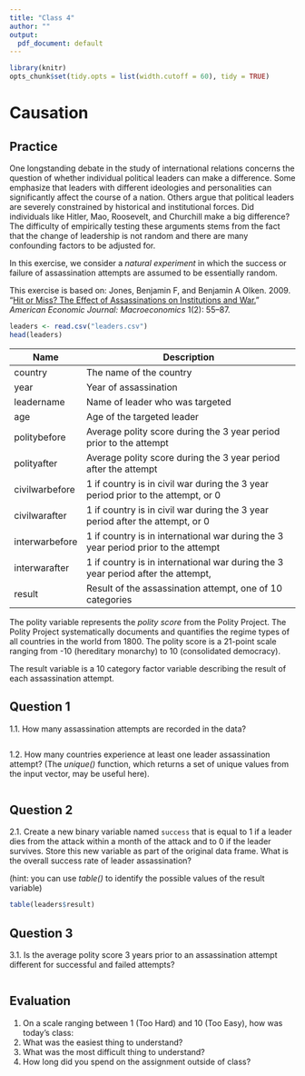 ```yaml
---
title: "Class 4"
author: ""
output:
  pdf_document: default
---
```


```r
library(knitr)
opts_chunk$set(tidy.opts = list(width.cutoff = 60), tidy = TRUE)
```

# Causation

## Practice

One longstanding debate in the study of international relations concerns the question of whether individual political leaders can make a difference.  Some emphasize that leaders with different ideologies and personalities can significantly affect the course of a nation. Others argue that political leaders are severely constrained by historical and institutional forces.  Did individuals like Hitler, Mao, Roosevelt, and Churchill make a big difference?  The difficulty of empirically testing these arguments stems from the fact that the change of leadership is not random and there are many confounding factors to be adjusted for.

In this exercise, we consider a *natural experiment* in which the success or failure of assassination attempts are assumed to be essentially random.

This exercise is based on: Jones, Benjamin F, and Benjamin A Olken. 2009. “[Hit or Miss? The Effect of Assassinations on Institutions and  War.](http://dx.doi.org/10.1257/mac.1.2.55)” *American Economic Journal: Macroeconomics* 1(2): 55–87. 

```r
leaders <- read.csv("leaders.csv")
head(leaders)
```

| Name           | Description                                                                      |
|----------------|----------------------------------------------------------------------------------|
| country        | The name of the country                                                          |
| year           | Year of assassination                                                            |
| leadername     | Name of leader who was targeted                                                  |
| age            | Age of the targeted leader                                                       |
| politybefore   | Average polity score during the 3 year period prior to the attempt               |
| polityafter    | Average polity score during the 3 year period after the attempt                  |
| civilwarbefore | 1 if country is in civil war during the 3 year period prior to the attempt, or 0 |
| civilwarafter  | 1 if country is in civil war during the 3 year period after the attempt, or 0    |
| interwarbefore | 1 if country is in international war during the 3 year period prior to the attempt |
| interwarafter  | 1 if country is in international war during the 3 year period after the attempt, |
| result         | Result of the assassination attempt, one of 10 categories                        |

The polity variable represents the *polity score* from the Polity Project.  The Polity Project systematically documents and quantifies the regime types of all countries in the world from 1800.  The polity score is a 21-point scale ranging from -10 (hereditary monarchy) to 10 (consolidated democracy).  

The result variable is a 10 category factor variable describing the result of each assassination attempt.

## Question 1

1.1. How many assassination attempts are recorded in the data?  

```r

```

1.2. How many countries experience at least one leader assassination attempt? (The *unique()* function, which returns a set of unique values from the input vector, may be useful here).  

```r

```

## Question 2

2.1. Create a new binary variable named `success` that is equal to 1 if a leader dies from the attack within a month of the attack and to 0 if the leader survives.  Store this new variable as part of the original data frame.  What is the overall success rate of leader assassination?

(hint: you can use *table()* to identify the possible values of the result variable)

```r
table(leaders$result)
```

## Question 3

3.1. Is the average polity score 3 years prior to an assassination attempt different for successful and failed attempts?

```r

```


## Evaluation

1. On a scale ranging between 1 (Too Hard) and 10 (Too Easy), how was today's class: 
2. What was the easiest thing to understand?
3. What was the most difficult thing to understand?
4. How long did you spend on the assignment outside of class?